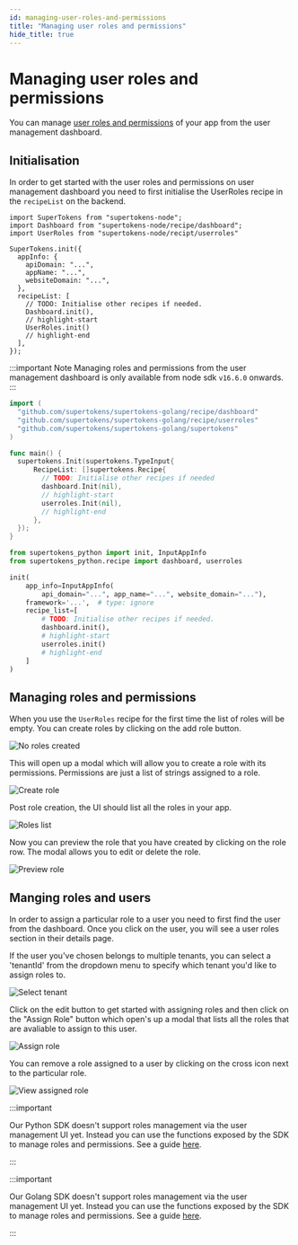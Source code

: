 ```yaml
---
id: managing-user-roles-and-permissions
title: "Managing user roles and permissions"
hide_title: true
---
```



<!-- COPY SECTION -->
<!-- ./userdashboard/managing-user-roles-and-permissions.mdx -->
<!-- 1 -->


# Managing user roles and permissions

You can manage [user roles and permissions](/docs/userroles/introduction) of your app from the user management dashboard.

## Initialisation

In order to get started with the user roles and permissions on user management dashboard you need to first initialise the UserRoles recipe in the `recipeList` on the backend.

<BackendSDKTabs>
<TabItem value="nodejs">

```tsx
import SuperTokens from "supertokens-node";
import Dashboard from "supertokens-node/recipe/dashboard";
import UserRoles from "supertokens-node/recipt/userroles"

SuperTokens.init({
  appInfo: {
    apiDomain: "...",
    appName: "...",
    websiteDomain: "...",
  },
  recipeList: [
    // TODO: Initialise other recipes if needed.
    Dashboard.init(),
    // highlight-start
    UserRoles.init()
    // highlight-end
  ],
});
```
:::important Note
Managing roles and permissions from the user management dashboard is only available from node sdk `v16.6.0` onwards.
:::
</TabItem>
<TabItem value="go">

```go
import (
  "github.com/supertokens/supertokens-golang/recipe/dashboard"
  "github.com/supertokens/supertokens-golang/recipe/userroles"
  "github.com/supertokens/supertokens-golang/supertokens"
)

func main() {
  supertokens.Init(supertokens.TypeInput{
      RecipeList: []supertokens.Recipe{
        // TODO: Initialise other recipes if needed
        dashboard.Init(nil),
        // highlight-start
        userroles.Init(nil),
        // highlight-end
      },
  });
}
```

</TabItem>
<TabItem value="python">


```python
from supertokens_python import init, InputAppInfo
from supertokens_python.recipe import dashboard, userroles

init(
    app_info=InputAppInfo(
        api_domain="...", app_name="...", website_domain="..."),
    framework='...',  # type: ignore
    recipe_list=[
        # TODO: Initialise other recipes if needed.
        dashboard.init(),
        # highlight-start
        userroles.init()
        # highlight-end
    ]
)
```
</TabItem>
</BackendSDKTabs>

<BackendSDKTabs>

<TabItem value="nodejs">

## Managing roles and permissions

When you use the `UserRoles` recipe for the first time the list of roles will be empty. You can create roles by clicking on the add role button.

<img src="/img/dashboard/no-roles-created.png" alt="No roles created"/>

This will open up a modal which will allow you to create a role with its permissions. Permissions are just a list of strings assigned to a role.

<img src="/img/dashboard/create-role.png" alt="Create role"/>

Post role creation, the UI should list all the roles in your app.

<img src="/img/dashboard/roles-list.png" alt="Roles list"/>

Now you can preview the role that you have created by clicking on the role row. The modal allows you to edit or delete the role.

<img src="/img/dashboard/preview-role.png" alt="Preview role"/>

## Manging roles and users

In order to assign a particular role to a user you need to first find the user from the dashboard. Once you click on the user, you will see a user roles section in their details page.

If the user you've chosen belongs to multiple tenants, you can select a 'tenantId' from the dropdown menu to specify which tenant you'd like to assign roles to.

<img src="/img/dashboard/select-tenant.png" alt="Select tenant"/>

Click on the edit button to get started with assigning roles and then click on the "Assign Role" button which open's up a modal that lists all the roles that are avaliable to assign to this user.

<img src="/img/dashboard/assign-role.png" alt="Assign role"/>

You can remove a role assigned to a user by clicking on the cross icon next to the particular role.

<img src="/img/dashboard/view-assigned-roles.png" alt="View assigned role"/>
</TabItem>

<TabItem value="python">

:::important

Our Python SDK doesn't support roles management via the user management UI yet. Instead you can use the functions exposed by the SDK to manage roles and permissions. See a guide  [here](/docs/userroles/introduction).

:::

</TabItem>

<TabItem value="go">

:::important

Our Golang SDK doesn't support roles management via the user management UI yet. Instead you can use the functions exposed by the SDK to manage roles and permissions. See a guide  [here](/docs/userroles/introduction).

:::

</TabItem>

</BackendSDKTabs>


<!-- END COPY SECTION -->

